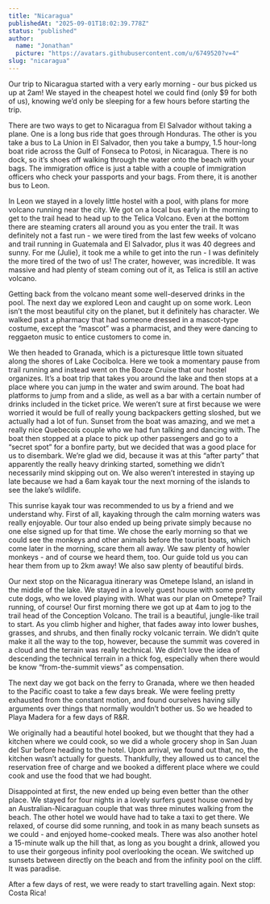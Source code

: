 ```yaml
---
title: "Nicaragua"
publishedAt: "2025-09-01T18:02:39.778Z"
status: "published"
author:
  name: "Jonathan"
  picture: "https://avatars.githubusercontent.com/u/6749520?v=4"
slug: "nicaragua"
---
```


Our trip to Nicaragua started with a very early morning - our bus picked us up at 2am! We stayed in the cheapest hotel we could find (only $9 for both of us), knowing we’d only be sleeping for a few hours before starting the trip.

There are two ways to get to Nicaragua from El Salvador without taking a plane. One is a long bus ride that goes through Honduras. The other is you take a bus to La Union in El Salvador, then you take a bumpy, 1.5 hour-long boat ride across the Gulf of Fonseca to Potosi, in Nicaragua. There is no dock, so it’s shoes off walking through the water onto the beach with your bags. The immigration office is just a table with a couple of immigration officers who check your passports and your bags. From there, it is another bus to Leon. 

In Leon we stayed in a lovely little hostel with a pool, with plans for more volcano running near the city. We got on a local bus early in the morning to get to the trail head to head up to the Telica Volcano. Even at the bottom there are steaming craters all around you as you enter the trail. It was definitely not a fast run - we were tired from the last few weeks of volcano and trail running in Guatemala and El Salvador, plus it was 40 degrees and sunny. For me (Julie), it took me a while to get into the run - I was definitely the more tired of the two of us! The crater, however, was incredible. It was massive and had plenty of steam coming out of it, as Telica is still an active volcano.

Getting back from the volcano meant some well-deserved drinks in the pool. The next day we explored Leon and caught up on some work. Leon isn’t the most beautiful city on the planet, but it definitely has character. We walked past a pharmacy that had someone dressed in a mascot-type costume, except the “mascot” was a pharmacist, and they were dancing to reggaeton music to entice customers to come in. 

We then headed to Granada, which is a picturesque little town situated along the shores of Lake Cocibolca. Here we took a momentary pause from trail running and instead went on the Booze Cruise that our hostel organizes. It’s a boat trip that takes you around the lake and then stops at a place where you can jump in the water and swim around. The boat had platforms to jump from and a slide, as well as a bar with a certain number of drinks included in the ticket price. We weren’t sure at first because we were worried it would be full of really young backpackers getting sloshed, but we actually had a lot of fun. Sunset from the boat was amazing, and we met a really nice Quebecois couple who we had fun talking and dancing with. The boat then stopped at a place to pick up other passengers and go to a “secret spot” for a bonfire party, but we decided that was a good place for us to disembark. We’re glad we did, because it was at this “after party” that apparently the really heavy drinking started, something we didn’t necessarily mind skipping out on. We also weren’t interested in staying up late because we had a 6am kayak tour the next morning of the islands to see the lake’s wildlife.

This sunrise kayak tour was recommended to us by a friend and we understand why. First of all, kayaking through the calm morning waters was really enjoyable. Our tour also ended up being private simply because no one else signed up for that time. We chose the early morning so that we could see the monkeys and other animals before the tourist boats, which come later in the morning, scare them all away. We saw plenty of howler monkeys - and of course we heard them, too. Our guide told us you can hear them from up to 2km away! We also saw plenty of beautiful birds.

Our next stop on the Nicaragua itinerary was Ometepe Island, an island in the middle of the lake. We stayed in a lovely guest house with some pretty cute dogs, who we loved playing with. What was our plan on Ometepe? Trail running, of course! Our first morning there we got up at 4am to jog to the trail head of the Conception Volcano. The trail is a beautiful, jungle-like trail to start. As you climb higher and higher, that fades away into lower bushes, grasses, and shrubs, and then finally rocky volcanic terrain. We didn’t quite make it all the way to the top, however, because the summit was covered in a cloud and the terrain was really technical. We didn’t love the idea of descending the technical terrain in a thick fog, especially when there would be know “from-the-summit views” as compensation. 

The next day we got back on the ferry to Granada, where we then headed to the Pacific coast to take a few days break. We were feeling pretty exhausted from the constant motion, and found ourselves having silly arguments over things that normally wouldn’t bother us. So we headed to Playa Madera for a few days of R&R.

We originally had a beautiful hotel booked, but we thought that they had a kitchen where we could cook, so we did a whole grocery shop in San Juan del Sur before heading to the hotel. Upon arrival, we found out that, no, the kitchen wasn’t actually for guests. Thankfully, they allowed us to cancel the reservation free of charge and we booked a different place where we could cook and use the food that we had bought.

Disappointed at first, the new ended up being even better than the other place. We stayed for four nights in a lovely surfers guest house owned by an Australian-Nicaraguan couple that was three minutes walking from the beach. The other hotel we would have had to take a taxi to get there. We relaxed, of course did some running, and took in as many beach sunsets as we could - and enjoyed home-cooked meals. There was also another hotel a 15-minute walk up the hill that, as long as you bought a drink, allowed you to use their gorgeous infinity pool overlooking the ocean. We switched up sunsets between directly on the beach and from the infinity pool on the cliff. It was paradise. 

After a few days of rest, we were ready to start travelling again. Next stop: Costa Rica!